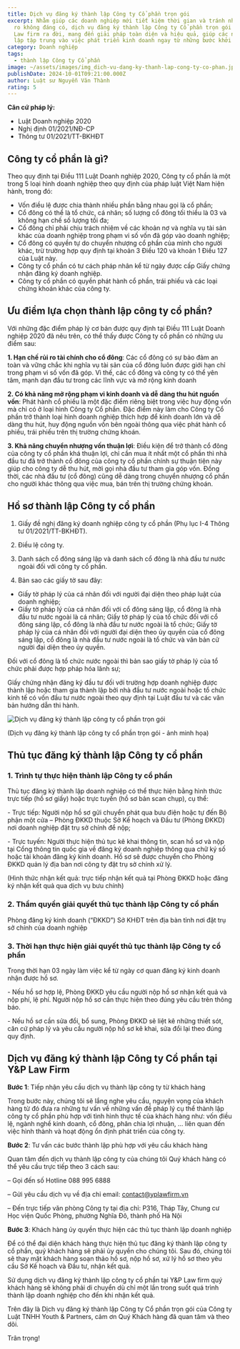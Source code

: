 ```yaml
---
title: Dịch vụ đăng ký thành lập Công ty Cổ phần trọn gói
excerpt: Nhằm giúp các doanh nghiệp mới tiết kiệm thời gian và tránh những rủi
  ro không đáng có, dịch vụ đăng ký thành lập Công ty Cổ phần trọn gói của Y&P
  Law firm ra đời, mang đến giải pháp toàn diện và hiệu quả, giúp các nhà sáng
  lập tập trung vào việc phát triển kinh doanh ngay từ những bước khởi đầu.
category: Doanh nghiệp
tags:
  - thành lập Công ty Cổ phần
image: ~/assets/images/img_dich-vu-dang-ky-thanh-lap-cong-ty-co-phan.jpg
publishDate: 2024-10-01T09:21:00.000Z
author: Luật sư Nguyễn Văn Thành
rating: 5
---
```

**Căn cứ pháp lý:**

* Luật Doanh nghiệp 2020
* Nghị định 01/2021/NĐ-CP
* Thông tư 01/2021/TT-BKHĐT

## Công ty cổ phần là gì?

Theo quy định tại Điều 111 Luật Doanh nghiệp 2020, Công ty cổ phần là một trong 5 loại hình doanh nghiệp theo quy định của pháp luật Việt Nam hiện hành, trong đó:

* Vốn điều lệ được chia thành nhiều phần bằng nhau gọi là cổ phần;
* Cổ đông có thể là tổ chức, cá nhân; số lượng cổ đông tối thiểu là 03 và không hạn chế số lượng tối đa;
* Cổ đông chỉ phải chịu trách nhiệm về các khoản nợ và nghĩa vụ tài sản khác của doanh nghiệp trong phạm vi số vốn đã góp vào doanh nghiệp;
* Cổ đông có quyền tự do chuyển nhượng cổ phần của mình cho người khác, trừ trường hợp quy định tại khoản 3 Điều 120 và khoản 1 Điều 127 của Luật này.
* Công ty cổ phần có tư cách pháp nhân kể từ ngày được cấp Giấy chứng nhận đăng ký doanh nghiệp.
* Công ty cổ phần có quyền phát hành cổ phần, trái phiếu và các loại chứng khoán khác của công ty.

## Ưu điểm lựa chọn thành lập công ty cổ phần?

Với những đặc điểm pháp lý cơ bản được quy định tại Điều 111 Luật Doanh nghiệp 2020 đã nêu trên, có thể thấy được Công ty cổ phần có những ưu điểm sau:

**1. Hạn chế rủi ro tài chính cho cổ đông**: Các cổ đông có sự bảo đảm an toàn và vững chắc khi nghĩa vụ tài sản của cổ đông luôn được giới hạn chỉ trong phạm vi số vốn đã góp. Vì thế, các cổ đông và công ty có thể yên tâm, mạnh dạn đầu tư trong các lĩnh vực và mở rộng kinh doanh

**2. Có khả năng mở rộng phạm vi kinh doanh và dễ dàng thu hút nguồn vốn**: Phát hành cổ phiếu là một đặc điểm riêng biệt trong việc huy động vốn mà chỉ có ở loại hình Công ty Cổ phần. Đặc điểm này làm cho Công ty Cổ phần trở thành loại hình doanh nghiệp thích hợp để kinh doanh lớn và dễ dàng thu hút, huy động nguồn vốn bên ngoài thông qua việc phát hành cổ phiếu, trái phiếu trên thị trường chứng khoán.

**3. Khả năng chuyển nhượng vốn thuận lợi**: Điều kiện để trở thành cổ đông của công ty cổ phần khá thuận lợi, chỉ cần mua ít nhất một cổ phần thì nhà đầu tư đã trở thành cổ đông của công ty cổ phần chính sự thuận tiện này giúp cho công ty dễ thu hút, mời gọi nhà đầu tư tham gia góp vốn. Đồng thời, các nhà đầu tư (cổ đông) cũng dễ dàng trong chuyển nhượng cổ phần cho người khác thông qua việc mua, bán trên thị trường chứng khoán.

## Hồ sơ thành lập Công ty cổ phần

1. Giấy đề nghị đăng ký doanh nghiệp công ty cổ phần (Phụ lục I-4 Thông tư 01/2021/TT-BKHĐT).

2. Điều lệ công ty.

3. Danh sách cổ đông sáng lập và danh sách cổ đông là nhà đầu tư nước ngoài đối với công ty cổ phần.

4. Bản sao các giấy tờ sau đây:

* Giấy tờ pháp lý của cá nhân đối với người đại diện theo pháp luật của doanh nghiệp;
* Giấy tờ pháp lý của cá nhân đối với cổ đông sáng lập, cổ đông là nhà đầu tư nước ngoài là cá nhân; Giấy tờ pháp lý của tổ chức đối với cổ đông sáng lập, cổ đông là nhà đầu tư nước ngoài là tổ chức; Giấy tờ pháp lý của cá nhân đối với người đại diện theo ủy quyền của cổ đông sáng lập, cổ đông là nhà đầu tư nước ngoài là tổ chức và văn bản cử người đại diện theo ủy quyền.

Đối với cổ đông là tổ chức nước ngoài thì bản sao giấy tờ pháp lý của tổ chức phải được hợp pháp hóa lãnh sự;

Giấy chứng nhận đăng ký đầu tư đối với trường hợp doanh nghiệp được thành lập hoặc tham gia thành lập bởi nhà đầu tư nước ngoài hoặc tổ chức kinh tế có vốn đầu tư nước ngoài theo quy định tại Luật đầu tư và các văn bản hướng dẫn thi hành.

![Dịch vụ đăng ký thành lập công ty cổ phần trọn gói ](~/assets/images/dịch-vụ-đăng-ký-thành-lập-công-ty-cổ-phần-trọn-gói.jpg "Dịch vụ đăng ký thành lập công ty cổ phần trọn gói ")

(Dịch vụ đăng ký thành lập công ty cổ phần trọn gói - ảnh minh họa)

## Thủ tục đăng ký thành lập Công ty cổ phần

### 1. Trình tự thực hiện thành lập Công ty cổ phần

Thủ tục đăng ký thành lập doanh nghiệp có thể thực hiện bằng hình thức trực tiếp (hồ sơ giấy) hoặc trực tuyến (hồ sơ bản scan chụp), cụ thể:

\- Trực tiếp: Người nộp hồ sơ gửi chuyển phát qua bưu điện hoặc tự đến Bộ phận một cửa – Phòng ĐKKD thuộc Sở Kế hoạch và Đầu tư (Phòng ĐKKD) nơi doanh nghiệp đặt trụ sở chính để nộp;

\- Trực tuyến: Người thực hiện thủ tục kê khai thông tin, scan hồ sơ và nộp tại Cổng thông tin quốc gia về đăng ký doanh nghiệp thông qua chữ ký số hoặc tài khoản đăng ký kinh doanh. Hồ sơ sẽ được chuyển cho Phòng ĐKKD quản lý địa bàn nơi công ty đặt trụ sở chính xử lý.

(Hình thức nhận kết quả: trực tiếp nhận kết quả tại Phòng ĐKKD hoặc đăng ký nhận kết quả qua dịch vụ bưu chính)

### 2. Thẩm quyền giải quyết thủ tục thành lập Công ty cổ phần

Phòng đăng ký kinh doanh (“ĐKKD”) Sở KHĐT trên địa bàn tỉnh nơi đặt trụ sở chính của doanh nghiệp

### 3. Thời hạn thực hiện giải quyết thủ tục thành lập Công ty cổ phần

Trong thời hạn 03 ngày làm việc kể từ ngày cơ quan đăng ký kinh doanh nhận được hồ sơ.

\- Nếu hồ sơ hợp lệ, Phòng ĐKKD yêu cầu người nộp hồ sơ nhận kết quả và nộp phí, lệ phí. Người nộp hồ sơ cần thực hiện theo đúng yêu cầu trên thông báo.

\- Nếu hồ sơ cần sửa đổi, bổ sung, Phòng ĐKKD sẽ liệt kê những thiết sót, căn cứ pháp lý và yêu cầu người nộp hồ sơ kê khai, sửa đổi lại theo đúng quy định.

## Dịch vụ đăng ký thành lập Công ty Cổ phần tại Y&P Law Firm

**Bước 1**: Tiếp nhận yêu cầu dịch vụ thành lập công ty từ khách hàng

Trong bước này, chúng tôi sẽ lắng nghe yêu cầu, nguyện vọng của khách hàng từ đó đưa ra những tư vấn về những vấn đề pháp lý cụ thể thành lập công ty cổ phần phù hợp với tình hình thực tế của khách hàng như: vốn điều lệ, ngành nghề kinh doanh, cổ đông, phân chia lợi nhuận, ... liên quan đến việc hình thành và hoạt động ổn định phát triển của công ty.

**Bước 2**: Tư vấn các bước thành lập phù hợp với yêu cầu khách hàng

Quan tâm đến dịch vụ thành lập công ty của chúng tôi Quý khách hàng có thể yêu cầu trực tiếp theo 3 cách sau:

–  Gọi đến số Hotline 088 995 6888

–  Gửi yêu cầu dịch vụ về địa chỉ email: contact@yplawfirm.vn 

–  Đến trực tiếp văn phòng Công ty tại địa chỉ: P316, Tháp Tây, Chung cư Học viện Quốc Phòng, phường Nghĩa Đô, thành phố Hà Nội

**Bước 3**: Khách hàng ủy quyền thực hiện các thủ tục thành lập doanh nghiệp

Để có thể đại diện khách hàng thực hiện thủ tục đăng ký thành lập công ty cổ phần, quý khách hàng sẽ phải ủy quyền cho chúng tôi. Sau đó, chúng tôi sẽ thay mặt khách hàng soạn thảo hồ sơ, nộp hồ sơ, xử lý hồ sơ theo yêu cầu Sở Kế hoạch và Đầu tư, nhận kết quả.

Sử dụng dịch vụ đăng ký thành lập công ty cổ phần tại Y&P Law firm quý khách hàng sẽ không phải di chuyển dù chỉ một lần trong suốt quá trình thành lập doanh nghiệp cho đến khi nhận kết quả.

Trên đây là Dịch vụ đăng ký thành lập Công ty Cổ phần trọn gói của Công ty Luật TNHH Youth & Partners, cảm ơn Quý Khách hàng đã quan tâm và theo dõi. 

Trân trọng!
